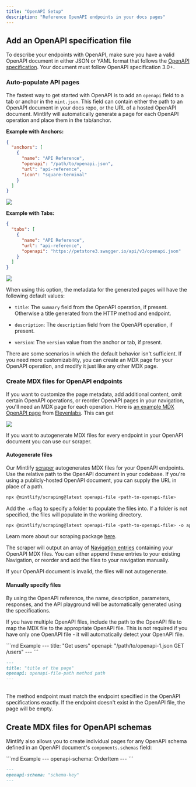 ```yaml
---
title: "OpenAPI Setup"
description: "Reference OpenAPI endpoints in your docs pages"
---
```


## Add an OpenAPI specification file

To describe your endpoints with OpenAPI, make sure you have a valid OpenAPI
document in either JSON or YAML format that follows the
[OpenAPI specification](https://swagger.io/specification/). Your document must
follow OpenAPI specification 3.0+.

### Auto-populate API pages

The fastest way to get started with OpenAPI is to add an `openapi` field to a tab or anchor in the `mint.json`. This field can contain either the path to an OpenAPI document in your docs repo, or the URL of a hosted OpenAPI document. Mintlify will automatically generate a page for each OpenAPI operation and place them in the tab/anchor.

**Example with Anchors:**

```json {5}
{
  "anchors": [
    {
      "name": "API Reference",
      "openapi": "/path/to/openapi.json",
      "url": "api-reference",
      "icon": "square-terminal"
    }
  ]
}
```

![](/images/anchors-autogeneration-anchors.png)

**Example with Tabs:**

```json {6}
{
  "tabs": [
    {
      "name": "API Reference",
      "url": "api-reference",
      "openapi": "https://petstore3.swagger.io/api/v3/openapi.json"
    }
  ]
}
```

![](/images/autogeneration-with-tabs.png)

When using this option, the metadata for the generated pages will have the following default values:

* `title`: The `summary` field from the OpenAPI operation, if present. Otherwise a title generated from the HTTP method and endpoint.

* `description`: The `description` field from the OpenAPI operation, if present.

* `version`: The `version` value from the anchor or tab, if present.

There are some scenarios in which the default behavior isn't sufficient. If you need more customizability, you can create an MDX page for your OpenAPI operation, and modify it just like any other MDX page.


### Create MDX files for OpenAPI endpoints

If you want to customize the page metadata, add additional content, omit certain OpenAPI operations, or reorder OpenAPI pages in your navigation, you'll need an MDX page for each operation. Here is [an example MDX OpenAPI page](https://github.com/elevenlabs/elevenlabs-docs/blob/e5e267c97b8d1e4c21db1dcdb8b005eb1dfed7da/api-reference/speech-to-speech.mdx?plain=1#L2) from [Elevenlabs](https://elevenlabs.io/docs/api-reference/speech-to-speech). This can get&#x20;

![](/images/elevenlabs-mdx-autogeneration-example.png)

If you want to autogenerate MDX files for every endpoint in your OpenAPI
document you can use our scraper.

#### Autogenerate files

Our Mintlify [scraper](https://www.npmjs.com/package/@mintlify/scraping)
autogenerates MDX files for your OpenAPI endpoints. Use the relative path to the
OpenAPI document in your codebase. If you're using a publicly-hosted OpenAPI
document, you can supply the URL in place of a path.

```bash
npx @mintlify/scraping@latest openapi-file <path-to-openapi-file>
```

Add the `-o` flag to specify a folder to populate the files into. If a folder is
not specified, the files will populate in the working directory.

```bash
npx @mintlify/scraping@latest openapi-file <path-to-openapi-file> -o api-reference
```

Learn more about our scraping package
[here](https://www.npmjs.com/package/@mintlify/scraping).

The scraper will output an array of
[Navigation entries](/settings/global#structure) containing your OpenAPI MDX
files. You can either append these entries to your existing Navigation, or
reorder and add the files to your navigation manually.

<Note>
  If your OpenAPI document is invalid, the files will not autogenerate.
</Note>

#### Manually specify files

<Snippet file="api-playground/openapi.mdx" />

By using the OpenAPI reference, the name, description, parameters, responses,
and the API playground will be automatically generated using the specifications.

If you have multiple OpenAPI files, include the path to the OpenAPI file to map
the MDX file to the appropriate OpenAPI file. This is not required if you have
only one OpenAPI file - it will automatically detect your OpenAPI file.

<CodeGroup>
  ```md Example
  ---
  title: "Get users"
  openapi: "/path/to/openapi-1.json GET /users"
  ---
  ```

  ```md Format
  ---
  title: "title of the page"
  openapi: openapi-file-path method path
  ---
  ```
</CodeGroup>

<br />

<Note>
  The method endpoint must match the endpoint specified in the OpenAPI
  specifications exactly. If the endpoint doesn't exist in the OpenAPI file,
  the page will be empty.
</Note>

## Create MDX files for OpenAPI schemas

Mintlify also allows you to create individual pages for any OpenAPI schema
defined in an OpenAPI document's `components.schemas` field:

<CodeGroup>
  ```md Example
  ---
  openapi-schema: OrderItem
  ---
  ```

  ```md Format
  ---
  openapi-schema: "schema-key"
  ---
  ```
</CodeGroup>